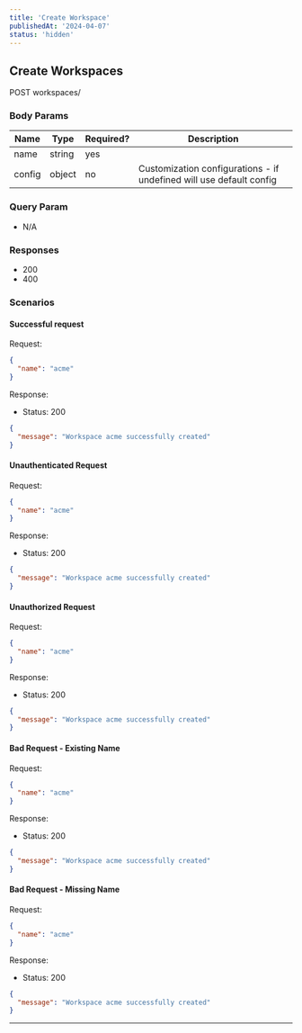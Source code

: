 ```yaml
---
title: 'Create Workspace'
publishedAt: '2024-04-07'
status: 'hidden'
---
```


## Create Workspaces

POST workspaces/

### Body Params

| Name   | Type   | Required? | Description                                                         |
| ------ | ------ | --------- | ------------------------------------------------------------------- |
| name   | string | yes       |                                                                     |
| config | object | no        | Customization configurations - if undefined will use default config |

### Query Param

- N/A

### Responses

- 200
- 400

### Scenarios

#### Successful request

Request:

```json
{
  "name": "acme"
}
```

Response:

- Status: 200

```json
{
  "message": "Workspace acme successfully created"
}
```

#### Unauthenticated Request

Request:

```json
{
  "name": "acme"
}
```

Response:

- Status: 200

```json
{
  "message": "Workspace acme successfully created"
}
```

#### Unauthorized Request

Request:

```json
{
  "name": "acme"
}
```

Response:

- Status: 200

```json
{
  "message": "Workspace acme successfully created"
}
```

#### Bad Request - Existing Name

Request:

```json
{
  "name": "acme"
}
```

Response:

- Status: 200

```json
{
  "message": "Workspace acme successfully created"
}
```

#### Bad Request - Missing Name

Request:

```json
{
  "name": "acme"
}
```

Response:

- Status: 200

```json
{
  "message": "Workspace acme successfully created"
}
```

---

